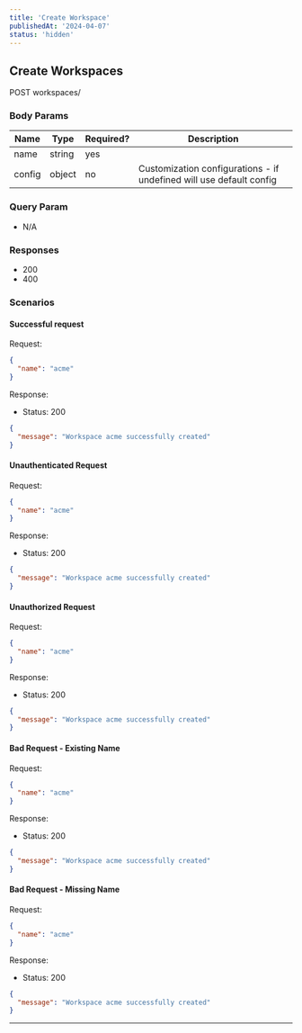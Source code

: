 ```yaml
---
title: 'Create Workspace'
publishedAt: '2024-04-07'
status: 'hidden'
---
```


## Create Workspaces

POST workspaces/

### Body Params

| Name   | Type   | Required? | Description                                                         |
| ------ | ------ | --------- | ------------------------------------------------------------------- |
| name   | string | yes       |                                                                     |
| config | object | no        | Customization configurations - if undefined will use default config |

### Query Param

- N/A

### Responses

- 200
- 400

### Scenarios

#### Successful request

Request:

```json
{
  "name": "acme"
}
```

Response:

- Status: 200

```json
{
  "message": "Workspace acme successfully created"
}
```

#### Unauthenticated Request

Request:

```json
{
  "name": "acme"
}
```

Response:

- Status: 200

```json
{
  "message": "Workspace acme successfully created"
}
```

#### Unauthorized Request

Request:

```json
{
  "name": "acme"
}
```

Response:

- Status: 200

```json
{
  "message": "Workspace acme successfully created"
}
```

#### Bad Request - Existing Name

Request:

```json
{
  "name": "acme"
}
```

Response:

- Status: 200

```json
{
  "message": "Workspace acme successfully created"
}
```

#### Bad Request - Missing Name

Request:

```json
{
  "name": "acme"
}
```

Response:

- Status: 200

```json
{
  "message": "Workspace acme successfully created"
}
```

---

